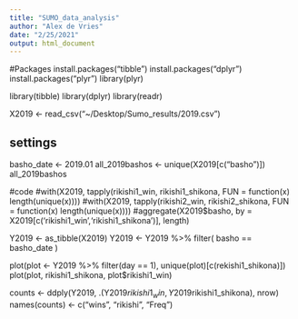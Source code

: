 ```yaml
---
title: "SUMO_data_analysis"
author: "Alex de Vries"
date: "2/25/2021"
output: html_document
---
```


#Packages
install.packages("tibble")
install.packages("dplyr")
install.packages("plyr")
library(plyr)

library(tibble)
library(dplyr)
library(readr)

X2019 <- read_csv("~/Desktop/Sumo_results/2019.csv")


## settings
basho_date <- 2019.01
all_2019bashos <- unique(X2019[c("basho")])
all_2019bashos

#code
#with(X2019, tapply(rikishi1_win, rikishi1_shikona, FUN = function(x) length(unique(x))))
#with(X2019, tapply(rikishi2_win, rikishi2_shikona, FUN = function(x) length(unique(x))))
#aggregate(X2019$basho, by = X2019[c('rikishi1_win','rikishi1_shikona')], length)

Y2019 <- as_tibble(X2019)
Y2019 <- Y2019 %>% filter(
  basho == basho_date
  )

plot(plot <- Y2019 %>% filter(day == 1), unique(plot)[c(rekishi1_shikona)])
plot(plot, rikishi1_shikona, plot$rikishi1_win)

counts <- ddply(Y2019, .(Y2019$rikishi1_win, Y2019$rikishi1_shikona), nrow)
names(counts) <- c("wins", "rikishi", "Freq")

